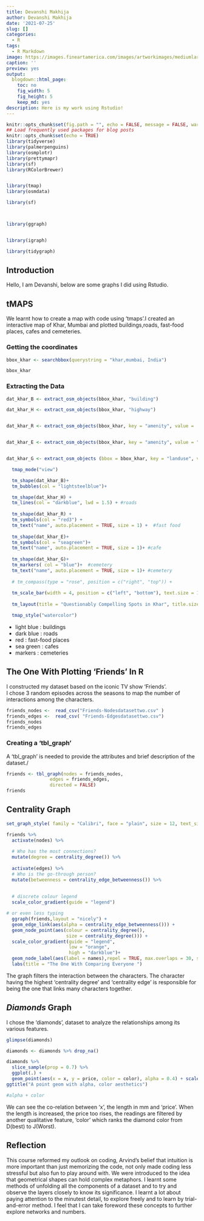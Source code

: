 ```yaml
---
title: Devanshi Makhija
author: Devanshi Makhija
date: '2021-07-25'
slug: []
categories:
  - R
tags:
  - R Markdown
image: https://images.fineartamerica.com/images/artworkimages/mediumlarge/1/2-rome-italy-city-street-map-michael-tompsett.jpg
caption: ''
preview: yes
output:
  blogdown::html_page:
    toc: no
    fig_width: 5
    fig_height: 5
    keep_md: yes
description: Here is my work using Rstudio!
---
```



```r
knitr::opts_chunk$set(fig.path = "", echo = FALSE, message = FALSE, warning = FALSE)
## Load frequently used packages for blog posts
knitr::opts_chunk$set(echo = TRUE)
library(tidyverse)
library(palmerpenguins)
library(osmplotr)
library(prettymapr)
library(sf)
library(RColorBrewer)


library(tmap)
library(osmdata) 

library(sf)



library(ggraph)


library(igraph)

library(tidygraph)
```

## Introduction

Hello, I am Devanshi, below are some graphs I did using Rstudio.\

## tMAPS

We learnt how to create a map with code using 'tmaps'.I created an interactive map of Khar, Mumbai and plotted buildings,roads, fast-food places, cafes and cemeteries.\

### Getting the coordinates

```r
bbox_khar <- searchbbox(querystring = "khar,mumbai, India")

bbox_khar
```

### Extracting the Data

```r
dat_khar_B <- extract_osm_objects(bbox_khar, "building")

dat_khar_H <- extract_osm_objects(bbox_khar, "highway")


dat_khar_R <- extract_osm_objects(bbox_khar, key = "amenity", value =  "fast_food", return_type = "points")


dat_khar_E <- extract_osm_objects(bbox_khar, key = "amenity", value = "cafe", return_type = "points")


dat_khar_G <- extract_osm_objects (bbox = bbox_khar, key = "landuse", value = "cemetery")
```

```r

  
  tmap_mode("view")

  tm_shape(dat_khar_B)+
  tm_bubbles(col = "lightsteelblue")+

  tm_shape(dat_khar_H) +
  tm_lines(col = "darkblue", lwd = 1.5) + #roads
  
  tm_shape(dat_khar_R) +
  tm_symbols(col = "red3") + 
  tm_text("name", auto.placement = TRUE, size = 1) +  #fast food
  
  tm_shape(dat_khar_E)+
  tm_symbols(col = "seagreen")+
  tm_text("name", auto.placement = TRUE, size = 1)+ #cafe
  
  tm_shape(dat_khar_G)+
  tm_markers( col = "blue")+  #cemetery
  tm_text("name", auto.placement = TRUE, size = 1)+ #cemetery
  
  # tm_compass(type = "rose", position = c("right", "top")) +
  
  tm_scale_bar(width = 4, position = c("left", "bottom"), text.size = 1) +
  
  tm_layout(title = "Questionably Compelling Spots in Khar", title.size = 4, fontfamily = "Century Gothic", bg.color = "ivory3")

  tmap_style("watercolor")

```

-   light blue : buildings
-   dark blue : roads
-   red : fast-food places
-   sea green : cafes
-   markers : cemeteries

## The One With Plotting 'Friends' In **R**

I constructed my dataset based on the iconic TV show 'Friends'.\
I chose 3 random episodes across the seasons to map the number of interactions among the characters.\

```r

friends_nodes <-  read_csv("Friends-Nodesdatasettwo.csv" )
friends_edges <-  read_csv( "Friends-Edgesdatasettwo.csv")
friends_nodes
friends_edges

```



### Creating a 'tbl_graph'

A 'tbl_graph' is needed to provide the attributes and brief description of the dataset./

```r
friends <- tbl_graph(nodes = friends_nodes, 
                edges = friends_edges, 
                directed = FALSE)
friends
```

## Centrality Graph

```r
set_graph_style( family = "Calibri", face = "plain", size = 12, text_size = 13, text_colour = "darkblue")

friends %>% 
  activate(nodes) %>% 
  
  # Who has the most connections?
  mutate(degree = centrality_degree()) %>% 
  
  activate(edges) %>% 
  # Who is the go-through person?
  mutate(betweenness = centrality_edge_betweenness()) %>%
  
  
  # discrete colour legend
  scale_color_gradient(guide = "legend")

# or even less typing
  ggraph(friends,layout = "nicely") +
  geom_edge_link(aes(alpha = centrality_edge_betweenness())) +
  geom_node_point(aes(colour = centrality_degree(), 
                      size = centrality_degree())) + 
  scale_color_gradient(guide = "legend",
                       low = "orange",
                       high = "darkblue")+
  geom_node_label(aes(label = names),repel = TRUE, max.overlaps = 30, size = 3)+
  labs(title = "The One With Comparing Everyone ")

```

The graph filters the interaction between the characters. The character having the highest 'centrality degree' and 'centrality edge' is responsible for being the one that links many characters together.

## *Diamonds* Graph

I chose the 'diamonds', dataset to analyze the relationships among its various features.

```r
glimpse(diamonds)
```

```r
diamonds <- diamonds %>% drop_na()
```

```r
diamonds %>% 
  slice_sample(prop = 0.7) %>% 
  ggplot(.) +
  geom_point(aes(x = x, y = price, color = color), alpha = 0.4) + scale_color_brewer(palette = "RdYlBu") +
ggtitle("A point geom with alpha, color aesthetics")

#alpha + color

```

We can see the co-relation between 'x', the length in mm and 'price'. When the length is increased, the price too rises, the readings are filtered by another qualitative feature, 'color' which ranks the diamond color from D(best) to J(Worst).

## Reflection

This course reformed my outlook on coding, Arvind's belief that intuition is more important than just memorizing the code, not only made coding less stressful but also fun to play around with. We were introduced to the idea that geometrical shapes can hold complex metaphors. I learnt some methods of unfolding all the components of a dataset and to try and observe the layers closely to know its significance. I learnt a lot about paying attention to the minutest detail, to explore freely and to learn by trial-and-error method. I feel that I can take foreword these concepts to further explore networks and numbers.



